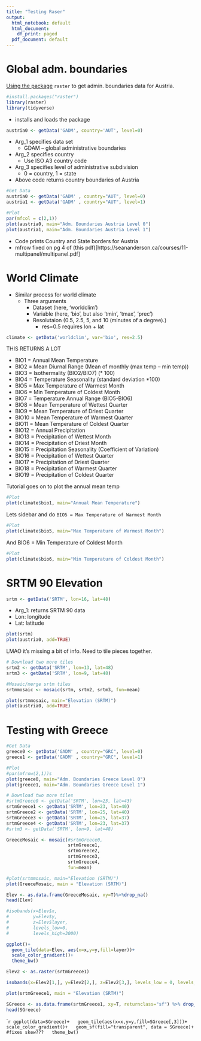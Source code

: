 ```yaml
---
title: "Testing Raser"
output:
  html_notebook: default
  html_document:
    df_print: paged
  pdf_document: default
---
```


# Global adm. boundaries
[Using the package](https://www.gis-blog.com/r-raster-data-acquisition/) `raster` to get admin. boundaries data for
Austria.

```r
#install.packages("raster")
library(raster)
library(tidyverse)
```
-   installs and loads the package

```r
austria0 <- getData('GADM', country='AUT', level=0)
```
-   Arg_1 specifies data set
    -   GDAM -- global administrative boundaries
-   Arg_2 specifies country
    -   Use ISO A3 country code
-   Arg_3 specifies level of administrative subdivision
    -   0 = country, 1 = state
-   Above code returns country boundaries of Austria

```r
#Get Data
austria0 <- getData('GADM' , country="AUT", level=0)
austria1 <- getData('GADM' , country="AUT", level=1)

#Plot
par(mfcol = c(2,1))
plot(austria0, main="Adm. Boundaries Austria Level 0")
plot(austria1, main="Adm. Boundaries Austria Level 1")
```
-   Code prints Country and State borders for Austria
-   mfrow fixed on pg 4 of (this pdf)[https://seananderson.ca/courses/11-multipanel/multipanel.pdf]

# World Climate
-   Similar process for world climate
    -   Three arguments
        -   Dataset (here, 'worldclim')
        -   Variable (here, 'bio', but also ‘tmin’, ‘tmax’, ‘prec’)
        -   Resolutaion (0.5, 2.5, 5, and 10 (minutes of a degree).)
            -   res=0.5 requires lon + lat
            
```r
climate <- getData('worldclim', var='bio', res=2.5)
```

THIS RETURNS A LOT

-   BIO1 = Annual Mean Temperature
-   BIO2 = Mean Diurnal Range (Mean of monthly (max temp – min temp))
-   BIO3 = Isothermality (BIO2/BIO7) (* 100)
-   BIO4 = Temperature Seasonality (standard deviation *100)
-   BIO5 = Max Temperature of Warmest Month
-   BIO6 = Min Temperature of Coldest Month
-   BIO7 = Temperature Annual Range (BIO5-BIO6)
-   BIO8 = Mean Temperature of Wettest Quarter
-   BIO9 = Mean Temperature of Driest Quarter
-   BIO10 = Mean Temperature of Warmest Quarter
-   BIO11 = Mean Temperature of Coldest Quarter
-   BIO12 = Annual Precipitation
-   BIO13 = Precipitation of Wettest Month
-   BIO14 = Precipitation of Driest Month
-   BIO15 = Precipitation Seasonality (Coefficient of Variation)
-   BIO16 = Precipitation of Wettest Quarter
-   BIO17 = Precipitation of Driest Quarter
-   BIO18 = Precipitation of Warmest Quarter
-   BIO19 = Precipitation of Coldest Quarter

Tutorial goes on to plot the annual mean temp
```r
#Plot
plot(climate$bio1, main="Annual Mean Temperature")
```

Lets sidebar and do `BIO5 = Max Temperature of Warmest Month`

```r
#Plot
plot(climate$bio5, main="Max Temperature of Warmest Month")
```

And BIO6 = Min Temperature of Coldest Month
```r
#Plot
plot(climate$bio6, main="Min Temperature of Coldest Month")
```
# SRTM 90 Elevation
```r
srtm <- getData('SRTM', lon=16, lat=48)
```
-   Arg_1: returns SRTM 90 data
-   Lon: longitude
-   Lat: latitude

```r
plot(srtm)
plot(austria0, add=TRUE)
```

LMAO it's missing a bit of info. Need to tile pieces together.

```r
# Download two more tiles
srtm2 <- getData('SRTM', lon=13, lat=48)
srtm3 <- getData('SRTM', lon=9, lat=48)

#Mosaic/merge srtm tiles
srtmmosaic <- mosaic(srtm, srtm2, srtm3, fun=mean)

plot(srtmmosaic, main="Elevation (SRTM)")
plot(austria0, add=TRUE)
```


# Testing with Greece
```r
#Get Data
greece0 <- getData('GADM' , country="GRC", level=0)
greece1 <- getData('GADM' , country="GRC", level=1)

#Plot
#par(mfrow(2,1))s
plot(greece0, main="Adm. Boundaries Greece Level 0")
plot(greece1, main="Adm. Boundaries Greece Level 1")
```




```r
# Download two more tiles
#srtmGreece0 <- getData('SRTM', lon=23, lat=43)
srtmGreece1 <- getData('SRTM', lon=23, lat=40)
srtmGreece2 <- getData('SRTM', lon=25, lat=40)
srtmGreece3 <- getData('SRTM', lon=25, lat=37)
srtmGreece4 <- getData('SRTM', lon=23, lat=37)
#srtm3 <- getData('SRTM', lon=9, lat=48)

GreeceMosaic <- mosaic(#srtmGreece0,
                       srtmGreece1,
                       srtmGreece2,
                       srtmGreece3,
                       srtmGreece4,
                       fun=mean)

#plot(srtmmosaic, main="Elevation (SRTM)")
plot(GreeceMosaic, main = "Elevation (SRTM)")

```

```r
Elev <- as.data.frame(GreeceMosaic, xy=T)%>%drop_na()
head(Elev)
```
```r
#isobands(x=Elev$x,
#         y=Elev$y,
#         z=Elev$layer,
#         levels_low=0,
#         levels_high=3000)

ggplot()+
  geom_tile(data=Elev, aes(x=x,y=y,fill=layer))+
  scale_color_gradient()+
  theme_bw()
```

```r
Elev2 <- as.raster(srtmGreece1)

isobands(x=Elev2[1,], y=Elev2[2,], z=Elev2[3,], levels_low = 0, levels_high = 3000)
```

```r
plot(srtmGreece1, main = "Elevation (SRTM)")
```

```r
SGreece <- as.data.frame(srtmGreece1, xy=T, returnclass="sf") %>% drop_na()
head(SGreece)
```

```r
ggplot(data=SGreece)+
  geom_tile(aes(x=x,y=y,fill=SGreece[,3]))+
  scale_color_gradient()+
  geom_sf(fill="transparent", data = SGreece)+ #fixes skew???
  theme_bw()
``
